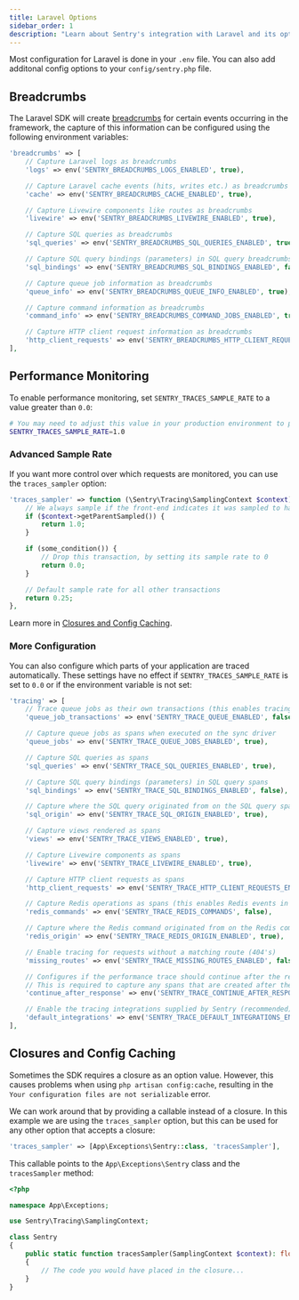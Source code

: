 ```yaml
---
title: Laravel Options
sidebar_order: 1
description: "Learn about Sentry's integration with Laravel and its options for breadcrumbs, and performance."
---
```


Most configuration for Laravel is done in your `.env` file.
You can also add additonal config options to your `config/sentry.php` file.

## Breadcrumbs

The Laravel SDK will create [breadcrumbs](../../enriching-events/breadcrumbs/) for certain events occurring in the framework, the capture of this information can be configured using the following environment variables:

```php {filename:config/sentry.php}
'breadcrumbs' => [
    // Capture Laravel logs as breadcrumbs
    'logs' => env('SENTRY_BREADCRUMBS_LOGS_ENABLED', true),

    // Capture Laravel cache events (hits, writes etc.) as breadcrumbs
    'cache' => env('SENTRY_BREADCRUMBS_CACHE_ENABLED', true),

    // Capture Livewire components like routes as breadcrumbs
    'livewire' => env('SENTRY_BREADCRUMBS_LIVEWIRE_ENABLED', true),

    // Capture SQL queries as breadcrumbs
    'sql_queries' => env('SENTRY_BREADCRUMBS_SQL_QUERIES_ENABLED', true),

    // Capture SQL query bindings (parameters) in SQL query breadcrumbs
    'sql_bindings' => env('SENTRY_BREADCRUMBS_SQL_BINDINGS_ENABLED', false),

    // Capture queue job information as breadcrumbs
    'queue_info' => env('SENTRY_BREADCRUMBS_QUEUE_INFO_ENABLED', true),

    // Capture command information as breadcrumbs
    'command_info' => env('SENTRY_BREADCRUMBS_COMMAND_JOBS_ENABLED', true),

    // Capture HTTP client request information as breadcrumbs
    'http_client_requests' => env('SENTRY_BREADCRUMBS_HTTP_CLIENT_REQUESTS_ENABLED', true),
],
```

## Performance Monitoring

To enable performance monitoring, set `SENTRY_TRACES_SAMPLE_RATE` to a value greater than `0.0`:

```bash {filename:.env}
# You may need to adjust this value in your production environment to prevent quota issues
SENTRY_TRACES_SAMPLE_RATE=1.0
```

### Advanced Sample Rate

If you want more control over which requests are monitored, you can use the `traces_sampler` option:

```php {filename:config/sentry.php}
'traces_sampler' => function (\Sentry\Tracing\SamplingContext $context): float {
    // We always sample if the front-end indicates it was sampled to have full traces front to back
    if ($context->getParentSampled()) {
        return 1.0;
    }

    if (some_condition()) {
        // Drop this transaction, by setting its sample rate to 0
        return 0.0;
    }

    // Default sample rate for all other transactions
    return 0.25;
},
```

<Note>

Learn more in [Closures and Config Caching](/platforms/php/guides/laravel/configuration/laravel-options/#closures-and-config-caching).

</Note>

### More Configuration

You can also configure which parts of your application are traced automatically.
These settings have no effect if `SENTRY_TRACES_SAMPLE_RATE` is set to `0.0` or if the environment variable is not set:

```php {filename:config/sentry.php}
'tracing' => [
    // Trace queue jobs as their own transactions (this enables tracing for queue jobs)
    'queue_job_transactions' => env('SENTRY_TRACE_QUEUE_ENABLED', false),

    // Capture queue jobs as spans when executed on the sync driver
    'queue_jobs' => env('SENTRY_TRACE_QUEUE_JOBS_ENABLED', true),

    // Capture SQL queries as spans
    'sql_queries' => env('SENTRY_TRACE_SQL_QUERIES_ENABLED', true),

    // Capture SQL query bindings (parameters) in SQL query spans
    'sql_bindings' => env('SENTRY_TRACE_SQL_BINDINGS_ENABLED', false),

    // Capture where the SQL query originated from on the SQL query spans
    'sql_origin' => env('SENTRY_TRACE_SQL_ORIGIN_ENABLED', true),

    // Capture views rendered as spans
    'views' => env('SENTRY_TRACE_VIEWS_ENABLED', true),

    // Capture Livewire components as spans
    'livewire' => env('SENTRY_TRACE_LIVEWIRE_ENABLED', true),

    // Capture HTTP client requests as spans
    'http_client_requests' => env('SENTRY_TRACE_HTTP_CLIENT_REQUESTS_ENABLED', true),

    // Capture Redis operations as spans (this enables Redis events in Laravel)
    'redis_commands' => env('SENTRY_TRACE_REDIS_COMMANDS', false),

    // Capture where the Redis command originated from on the Redis command spans
    'redis_origin' => env('SENTRY_TRACE_REDIS_ORIGIN_ENABLED', true),

    // Enable tracing for requests without a matching route (404's)
    'missing_routes' => env('SENTRY_TRACE_MISSING_ROUTES_ENABLED', false),

    // Configures if the performance trace should continue after the response has been sent to the user until the application terminates
    // This is required to capture any spans that are created after the response has been sent like queue jobs dispatched using `dispatch(...)->afterResponse()` for example
    'continue_after_response' => env('SENTRY_TRACE_CONTINUE_AFTER_RESPONSE', true),

    // Enable the tracing integrations supplied by Sentry (recommended)
    'default_integrations' => env('SENTRY_TRACE_DEFAULT_INTEGRATIONS_ENABLED', true),
],
```

## Closures and Config Caching

Sometimes the SDK requires a closure as an option value. However, this causes problems when using `php artisan config:cache`, resulting in the `Your configuration files are not serializable` error.

We can work around that by providing a callable instead of a closure. In this example we are using the `traces_sampler` option, but this can be used for any other option that accepts a closure:

```php {filename:config/sentry.php}
'traces_sampler' => [App\Exceptions\Sentry::class, 'tracesSampler'],
```

This callable points to the `App\Exceptions\Sentry` class and the `tracesSampler` method:

```php {filename:app/Exceptions/Sentry.php}
<?php

namespace App\Exceptions;

use Sentry\Tracing\SamplingContext;

class Sentry
{
    public static function tracesSampler(SamplingContext $context): float
    {
        // The code you would have placed in the closure...
    }
}
```

